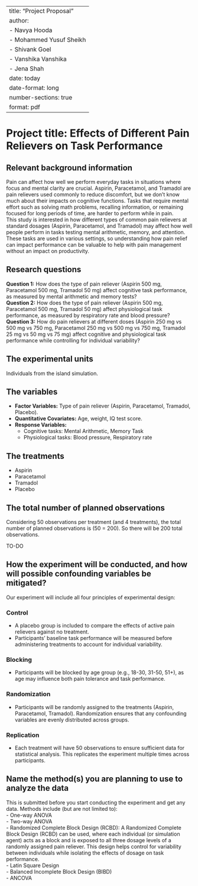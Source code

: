 
---
title: "Project Proposal"
author: 
  - Navya Hooda
  - Mohammed Yusuf Sheikh
  - Shivank Goel
  - Vanshika Vanshika
  - Jena Shah
date: today
date-format: long
number-sections: true
format: pdf
---

# Project title: Effects of Different Pain Relievers on Task Performance


## Relevant background information  
Pain can affect how well we perform everyday tasks in situations where focus and mental clarity are crucial. Aspirin, Paracetamol, and Tramadol are pain relievers used commonly to reduce discomfort, but we don’t know much about their impacts on cognitive functions. Tasks that require mental effort such as solving math problems, recalling information, or remaining focused for long periods of time, are harder to perform while in pain.  
This study is interested in how different types of common pain relievers at standard dosages (Aspirin, Paracetamol, and Tramadol) may affect how well people perform in tasks testing mental arithmetic, memory, and attention. These tasks are used in various settings, so understanding how pain relief can impact performance can be valuable to help with pain management without an impact on productivity.

## Research questions  
**Question 1:** How does the type of pain reliever (Aspirin 500 mg, Paracetamol 500 mg, Tramadol 50 mg) affect cognitive task performance, as measured by mental arithmetic and memory tests?  
**Question 2:** How does the type of pain reliever (Aspirin 500 mg, Paracetamol 500 mg, Tramadol 50 mg) affect physiological task performance, as measured by respiratory rate and blood pressure?  
**Question 3:** How do pain relievers at different doses (Aspirin 250 mg vs 500 mg vs 750 mg, Paracetamol 250 mg vs 500 mg vs 750 mg, Tramadol 25 mg vs 50 mg vs 75 mg) affect cognitive and physiological task performance while controlling for individual variability?

## The experimental units  
Individuals from the island simulation.


## The variables  
- **Factor Variables:** Type of pain reliever (Aspirin, Paracetamol, Tramadol, Placebo).  
- **Quantitative Covariates:** Age, weight, IQ test score.  
- **Response Variables:**  
  - Cognitive tasks: Mental Arithmetic, Memory Task  
  - Physiological tasks: Blood pressure, Respiratory rate  

## The treatments  
- Aspirin  
- Paracetamol  
- Tramadol  
- Placebo  

## The total number of planned observations  
Considering 50 observations per treatment (and 4 treatments), the total number of planned observations is \(50 \times 4 = 200\). So there will be 200 total observations.

TO-DO

## How the experiment will be conducted, and how will possible confounding variables   be mitigated?
Our experiment will include all four principles of experimental design:

### Control  
- A placebo group is included to compare the effects of active pain relievers against no treatment.  
- Participants' baseline task performance will be measured before administering treatments to account for individual variability.

### Blocking  
- Participants will be blocked by age group (e.g., 18-30, 31-50, 51+), as age may influence both pain tolerance and task performance.

### Randomization  
- Participants will be randomly assigned to the treatments (Aspirin, Paracetamol, Tramadol). Randomization ensures that any confounding variables are evenly distributed across groups.

### Replication  
- Each treatment will have 50 observations to ensure sufficient data for statistical analysis. This replicates the experiment multiple times across participants.


## Name the method(s) you are planning to use to analyze the data  
This is submitted before you start conducting the experiment and get any data. Methods include (but are not limited to):  
- One-way ANOVA  
- Two-way ANOVA  
- Randomized Complete Block Design (RCBD): A Randomized Complete Block Design (RCBD) can be used, where each individual (or simulation agent) acts as a block and is exposed to all three dosage levels of a randomly assigned pain reliever. This design helps control for variability between individuals while isolating the effects of dosage on task performance.  
- Latin Square Design  
- Balanced Incomplete Block Design (BIBD)  
- ANCOVA  
